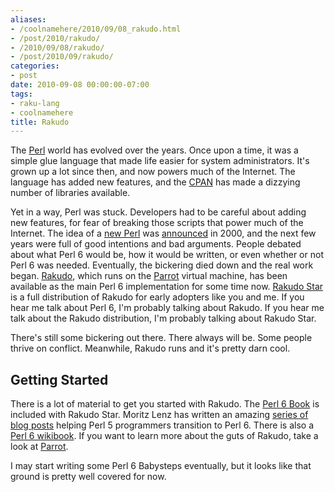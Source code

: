 ```yaml
---
aliases:
- /coolnamehere/2010/09/08_rakudo.html
- /post/2010/rakudo/
- /2010/09/08/rakudo/
- /post/2010/09/rakudo/
categories:
- post
date: 2010-09-08 00:00:00-07:00
tags:
- raku-lang
- coolnamehere
title: Rakudo
---
```


[Perl]: /tags/perl/
[CPAN]: http://cpan.org

The [Perl][] world has evolved over the years. Once upon a time, it was a simple glue language that made life
easier for system administrators. It's grown up a lot since then, and now powers much of the Internet. The
language has added new features, and the [CPAN][] has made a dizzying number of libraries available.

[new Perl]: http://perl6.org
[announced]: http://www.perl.com/pub/2000/07/perl6.html
[Rakudo]: http://rakudo.org
[Parrot]: /tags/parrot/
[Rakudo Star]: http://github.com/rakudo/star

Yet in a way, Perl was stuck. Developers had to be careful about adding new features, for fear of breaking
those scripts that power much of the Internet. The idea of a [new Perl][] was [announced][] in 2000, and the
next few years were full of good intentions and bad arguments. People debated about what Perl 6 would be, how
it would be written, or even whether or not Perl 6 was needed. Eventually, the bickering died down and the
real work began. [Rakudo][], which runs on the [Parrot][] virtual machine, has been available as the main Perl
6 implementation for some time now. [Rakudo Star][] is a full distribution of Rakudo for early adopters like
you and me. If you hear me talk about Perl 6, I'm probably talking about Rakudo. If you hear me talk about
the Rakudo distribution, I'm probably talking about Rakudo Star.

There's still some bickering out there. There always will be. Some people thrive on conflict. Meanwhile, Rakudo runs
and it's pretty darn cool.


## Getting Started

[Perl 6 Book]: http://github.com/perl6/book
[series of blog posts]: http://perlgeek.de/en/article/5-to-6
[Perl 6 wikibook]: http://en.wikibooks.org/wiki/Perl_6_Programming

There is a lot of material to get you started with Rakudo. The [Perl 6 Book][] is included with Rakudo Star.
Moritz Lenz has written an amazing [series of blog posts][] helping Perl 5 programmers transition to Perl
6. There is also a [Perl 6 wikibook][]. If you want to learn more about the guts of Rakudo, take a look at
[Parrot][].

I may start writing some Perl 6 Babysteps eventually, but it looks like that ground is pretty well covered for
now.
